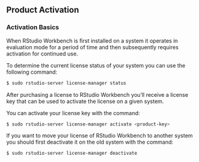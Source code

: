## Product Activation

### Activation Basics

When RStudio Workbench is first installed on a system it operates in evaluation mode for a period of time and then subsequently requires activation for continued use.

To determine the current license status of your system you can use the following command:

```bash
$ sudo rstudio-server license-manager status
```

After purchasing a license to RStudio Workbench you'll receive a license key that can be used to activate the license on a given system.

You can activate your license key with the command:

```bash
$ sudo rstudio-server license-manager activate <product-key>
```

If you want to move your license of RStudio Workbench to another system you should first deactivate it on the old system with the command:

```bash
$ sudo rstudio-server license-manager deactivate
```

